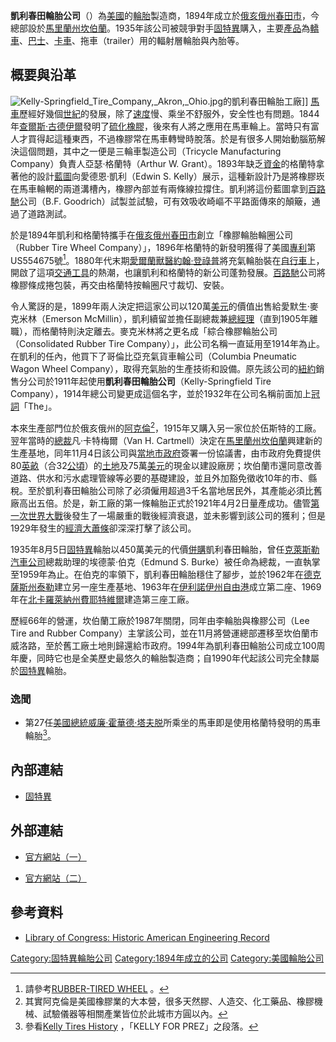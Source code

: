 {{Infobox Company 
| company_name = 凱利春田輪胎公司
| company_name_en = The Kelly Springfield Tire Company
| company_logo = [[File:Kelly-tires-logo.png|凱利春田輪胎公司商標]]
| company_type = [[私人公司|私人公司]]
| market_information = 
| foundation = 1894年
| location = [[美國|美國]][[馬里蘭州|馬里蘭州]][[坎伯蘭_(馬里蘭州)|坎伯蘭市]]威洛路12501號
| zip_code = 21502-2599
| telephone_no =  +1-301-777-6000
| key_people = 總裁：李·菲德勒（Lee N. Fiedler）
| industry = 輪胎製造業
| products = [[輪胎|輪胎]]
| capital = 
| company_slogan = 
| revenue = 
| operating_income = 
| net_income = 
| num_employees = 約7,200人
| parent = [[固特異|固特異]]
| subsid = 
| homepage = http://www.kellytires.com/
| footnotes = 
}}

'''凱利春田輪胎公司'''（{{lang-en|The Kelly Springfield Tire Company}}）為[[美國|美國]]的[[輪胎|輪胎]]製造商，1894年成立於[[俄亥俄州|俄亥俄州]][[斯普林菲尔德_(俄亥俄州)|春田市]]，今總部設於[[馬里蘭州|馬里蘭州]][[坎伯蘭_(馬里蘭州)|坎伯蘭]]。1935年該公司被競爭對手[[固特異|固特異]]購入，主要[[產品|產品]]為[[轎車|轎車]]、[[巴士|巴士]]、[[载货汽车|卡車]]、拖車（trailer）用的輻射層輪胎與內胎等。

== 概要與沿革 ==
[[File:Kelly-Springfield_Tire_Company,_Akron,_Ohio.jpg|thumb]]的凱利春田輪胎工廠]]
[[馬車|馬車]]歷經好幾個[[世紀|世紀]]的發展，除了[[速度|速度]]慢、乘坐不舒服外，安全性也有問題。1844年[[查爾斯·古德伊爾|查爾斯·古德伊爾]]發明了[[硫化|硫化]][[橡膠|橡膠]]，後來有人將之應用在馬車輪上。當時只有富人才買得起這種東西，不過橡膠常在馬車轉彎時脫落。於是有很多人開始動腦筋解決這個問題，其中之一便是三輪車製造公司（Tricycle Manufacturing Company）負責人亞瑟·格蘭特（Arthur W. Grant）。1893年缺乏[[資金|資金]]的格蘭特拿著他的設計[[藍圖|藍圖]]向愛德恩·凱利（Edwin S. Kelly）展示，這種新設計乃是將橡膠崁在馬車輪輞的兩道溝槽內，橡膠內部並有兩條線拉撐住。凱利將這份藍圖拿到[[百路馳|百路馳]]公司（B.F. Goodrich）試製並試驗，可有效吸收崎嶇不平路面傳來的顛簸，通過了道路測試。

於是1894年凱利和格蘭特攜手在[[俄亥俄州|俄亥俄州]][[斯普林菲尔德_(俄亥俄州)|春田市]]創立「橡膠輪胎輪圈公司（Rubber Tire Wheel Company）」，1896年格蘭特的新發明獲得了美國[[專利|專利]]第US554675號<ref>請參考[http://www.google.com/patents/US554675 RUBBER-TIRED WHEEL] {{Wayback|url=http://www.google.com/patents/US554675 |date=20160529023818 }}。</ref>。1880年代末期[[愛爾蘭|愛爾蘭]][[獸醫|獸醫]][[約翰·登祿普|約翰·登祿普]]將充氣輪胎裝在[[自行車|自行車]]上，開啟了這項[[载具|交通工具]]的熱潮，也讓凱利和格蘭特的新公司蓬勃發展。[[百路馳|百路馳]]公司將橡膠條成捲包裝，再交由格蘭特按輪圈尺寸裁切、安裝。

令人驚訝的是，1899年兩人決定把這家公司以120萬[[美元|美元]]的價值出售給愛默生·麥克米林（Emerson McMillin），凱利續留並擔任副總裁兼[[總經理|總經理]]（直到1905年離職），而格蘭特則決定離去。麥克米林將之更名成「綜合橡膠輪胎公司（Consolidated Rubber Tire Company）」，此公司名稱一直延用至1914年為止。在凱利的任內，他買下了哥倫比亞充氣貨車輪公司（Columbia Pneumatic Wagon Wheel Company），取得充氣胎的生產技術和設備。原先該公司的[[紐約|紐約]]銷售分公司於1911年起使用'''凱利春田輪胎公司'''（Kelly-Springfield Tire Company），1914年總公司變更成這個名字，並於1932年在公司名稱前面加上[[冠詞|冠詞]]「The」。

本來生產部門位於俄亥俄州的[[阿克伦_(俄亥俄州)|阿克倫]]<ref>其實阿克倫是美國橡膠業的大本營，很多天然膠、人造交、化工藥品、橡膠機械、試驗儀器等相關產業皆位於此城市方圓以內。</ref>，1915年又購入另一家位於伍斯特的工廠。翌年當時的[[首席执行官|總裁]]凡·卡特梅爾（Van H. Cartmell）決定在[[馬里蘭州|馬里蘭州]][[坎伯蘭_(馬里蘭州)|坎伯蘭]]興建新的生產基地，同年11月4日該公司與[[地方政府|當地市政府]]簽署一份協議書，由市政府免費提供80[[英畝|英畝]]（合32[[公頃|公頃]]）的[[土地|土地]]及75萬[[美元|美元]]的現金以建設廠房；坎伯蘭市還同意改善道路、供水和污水處理管線等必要的基礎建設，並且外加豁免徵收10年的市、縣稅。至於凱利春田輪胎公司除了必須僱用超過3千名當地居民外，其產能必須比舊廠高出五倍。於是，新工廠的第一條輪胎正式於1921年4月2日量產成功。儘管[[第一次世界大戰|第一次世界大戰]]後發生了一場嚴重的戰後經濟衰退，並未影響到該公司的獲利；但是1929年發生的[[經濟大蕭條|經濟大蕭條]]卻深深打擊了該公司。

1935年8月5日[[固特異|固特異]]輪胎以450萬美元的代價[[併購|併購]]凱利春田輪胎，曾任[[克萊斯勒汽車公司|克萊斯勒汽車公司]]總裁助理的埃德蒙·伯克（Edmund S. Burke）被任命為總裁，一直執掌至1959年為止。在伯克的率領下，凱利春田輪胎穩住了腳步，並於1962年在[[德克薩斯州|德克薩斯州]][[泰勒_(德克薩斯州)|泰勒]]建立另一座生產基地、1963年在[[伊利諾伊州|伊利諾伊州]][[自由港_(伊利諾伊州)|自由港]]成立第二座、1969年在[[北卡羅萊納州|北卡羅萊納州]][[費耶特維爾_(北卡羅萊納州)|費耶特維爾]]建造第三座工廠。

歷經66年的營運，坎伯蘭工廠於1987年關閉，同年由李輪胎與橡膠公司（Lee Tire and Rubber Company）主掌該公司，並在11月將營運總部遷移至坎伯蘭市威洛路，至於舊工廠土地則歸還給市政府。1994年為凱利春田輪胎公司成立100周年慶，同時它也是全美歷史最悠久的輪胎製造商；自1990年代起該公司完全隸屬於[[固特異|固特異]]輪胎。

=== 逸聞 ===
* 第27任[[美國總統|美國總統]][[威廉·霍華德·塔夫脱|威廉·霍華德·塔夫脱]]所乘坐的馬車即是使用格蘭特發明的馬車輪胎<ref>參看{{en}}[http://www.kellytires.com/en-US/company/tire-history Kelly Tires History] {{Wayback|url=http://www.kellytires.com/en-US/company/tire-history |date=20130824063842 }}，「KELLY FOR PREZ」之段落。</ref>。

== 內部連結 ==
* [[固特異|固特異]]

== 外部連結 ==
* {{en}}[http://www.kellytires.com/ 官方網站（一）]{{Wayback|url=http://www.kellytires.com/ |date=20120621052907 }}
* {{en}}[https://web.archive.org/web/20130725094350/http://www.kelly-springfield.com/ 官方網站（二）]

== 參考資料 ==
* {{en}}[http://lcweb2.loc.gov/pnp/habshaer/md/md1300/md1385/data/md1385data.pdf Library of Congress: Historic American Engineering Record]{{dead link|date=2017年11月 |bot=InternetArchiveBot |fix-attempted=yes }}
{{Reflist}}

[[Category:固特異輪胎公司|Category:固特異輪胎公司]]
[[Category:1894年成立的公司|Category:1894年成立的公司]]
[[Category:美國輪胎公司|Category:美國輪胎公司]]